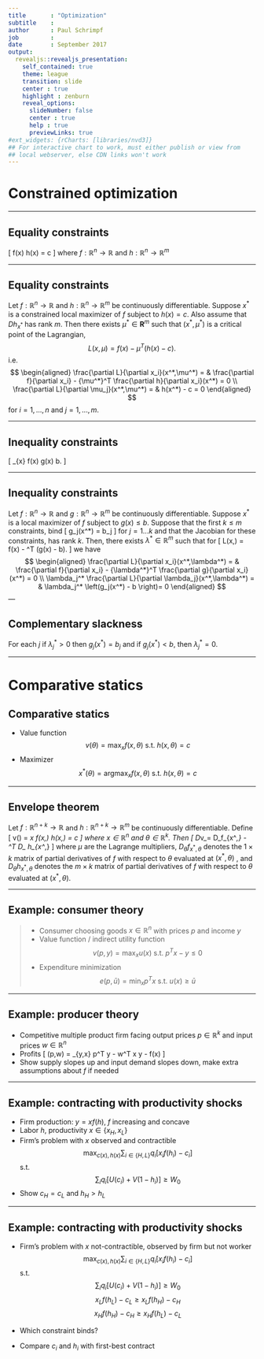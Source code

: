 ```yaml
---
title       : "Optimization"
subtitle    : 
author      : Paul Schrimpf
job         : 
date        : September 2017
output:
  revealjs::revealjs_presentation:
    self_contained: true
    theme: league
    transition: slide
    center : true
    highlight : zenburn
    reveal_options:    
      slideNumber: false
      center : true
      help : true
      previewLinks: true    
#ext_widgets: {rCharts: [libraries/nvd3]}
## For interactive chart to work, must either publish or view from
## local webserver, else CDN links won't work 
--- 
```


#  Constrained optimization

---

## Equality constraints

\[ \max f(x) \text{ s.t. } h(x) = c \]
where $f: \mathbb{R}^n \to \mathbb{R}$ and $h: \mathbb{R}^n \to \mathbb{R}^m$

---

## Equality constraints
    
Let $f:\mathbb{R}^n \to \mathbb{R}$ and $h: \mathbb{R}^n \to
\mathbb{R}^m$ be continuously differentiable. Suppose $x^*$ is a constrained
local maximizer of $f$ subject to $h(x) = c$. Also assume that
$Dh_{x^*}$ has rank $m$. Then there exists $\mu^* \in \mathbf{R}^m$ such
that $(x^*, \mu^*)$ is a critical point of the Lagrangian,
    $$
    L(x,\mu) = f(x) - \mu^T (h(x) - c). 
    $$
i.e.
$$  
\begin{aligned}
\frac{\partial L}{\partial x_i}(x^*,\mu^*) = & \frac{\partial
f}{\partial x_i} - {\mu^*}^T \frac{\partial h}{\partial
  x_i}(x^*) = 0 \\
 \frac{\partial L}{\partial \mu_j}(x^*,\mu^*) = & h(x^*) -
   c = 0
\end{aligned}
 $$
for $i = 1, ..., n$ and $j=1,...,m$.

---

## Inequality constraints

\[ \max_{x} f(x) \text{ s.t. } g(x) \leq b. \]

---

## Inequality constraints

Let $f:\mathbb{R}^n \to \mathbb{R}$ and $g: \mathbb{R}^n \to \mathbb{R}^m$ be continuously
differentiable. Suppose $x^*$ is a local maximizer of $f$ subject to 
$g(x) \leq b$. Suppose that the first $k \leq m$ constraints, bind
\[ g_j(x^*) = b_j \]
for $j = 1 ... k$ and that the Jacobian for these constraints, 
has rank $k$. Then, there exists
$\lambda^* \in \mathbb{R}^m$ such that for
\[ L(x,\lambda) = f(x) - \lambda^T (g(x) - b). \]
we have
$$
\begin{aligned}
\frac{\partial L}{\partial x_i}(x^*,\lambda^*) = & \frac{\partial
f}{\partial x_i} - {\lambda^*}^T \frac{\partial g}{\partial
x_i}(x^*) = 0 \\
\lambda_j^* \frac{\partial L}{\partial \lambda_j}(x^*,\lambda^*) =
    & \lambda_j^* \left(g_j(x^*) - b \right)= 0 
\end{aligned}
$$
---

## Complementary slackness

For each $j$ if $\lambda_j^* > 0$ then $g_j(x^*) = b_j$ and if
  $g_j(x^*) < b$, then $\lambda_j^*=0$.

---

# Comparative statics

## Comparative statics

- Value function 
$$ 
v(\theta) = \max_x f(x,\theta) \text{ s.t. } h(x,\theta) = c 
$$
- Maximizer
$$  
x^*(\theta) = \mathrm{arg}\max_x f(x,\theta) \text{ s.t. } h(x,\theta) = c
$$

---

## Envelope theorem

Let $f:\mathbb{R}^{n+k} \to \mathbb{R}$ and $h: \mathbb{R}^{n+k} \to
\mathbb{R}^m$ be continuously differentiable. Define
\[ v(\theta) = \max_x f(x,\theta) \text{ s.t. } h(x,\theta) = c \]
where $x \in \mathbb{R}^n$ and $\theta \in \mathbb{R}^k$. Then
\[ D_\theta v_\theta = D_\theta f_{x^*,\theta} - \mu^T D_\theta
h_{x^*,\theta} \] 
where $\mu$ are the Lagrange multipliers, $D_\theta f_{x^*,\theta}$
denotes the $1 \times k$ matrix of partial derivatives of $f$ with
respect to $\theta$ evaluated at $(x^*,\theta)$ , and $D_\theta
h_{x^*,\theta}$ denotes the $m \times k$ matrix of partial derivatives
of $f$ with respect to $\theta$ evaluated at $(x^*,\theta)$.

---

## Example: consumer theory

> - Consumer choosing goods $x \in \mathbb{R}^n$ with prices $p$ and income $y$
> - Value function / indirect utility function
$$ v(p,y) = \max_x u(x) \text{ s.t. } p^T x - y \leq 0 $$
> - Expenditure minimization
$$ e(p,\bar{u}) = \min_x p^T x \text{ s.t. } u(x) \geq \bar{u} $$

--- 

## Example: producer theory

- Competitive multiple product firm facing output prices $p
  \in \mathbb{R}^k$ and input
  prices $w \in \mathbb{R}^n$
- Profits
  \[ \pi(p,w) = \max_{y,x} p^T y - w^T x \text{ s.t. } y - f(x) \leq
  0 \]
- Show supply slopes up and input demand slopes down, make extra
  assumptions about $f$ if needed
  
---

## Example: contracting with productivity shocks

- Firm production: $y = x f(h)$, $f$ increasing and concave
- Labor $h$, productivity $x \in \{x_H, x_L\}$
- Firm's problem with $x$ observed and contractible
$$ \max_{c(x), h(x)} \sum_{i \in \{H,L\}} q_i [x_i f(h_i)-c_i] $$
s.t. 
$$ \sum_i q_i[U(c_i) + V(1-h_i)] \geq W_0 $$
- Show $c_H = c_L$ and $h_H > h_L$

---

## Example: contracting with productivity shocks

- Firm's problem with $x$ not-contractible, observed by firm but not worker
$$ \max_{c(x), h(x)} \sum_{i \in \{H,L\}} q_i [x_i f(h_i)-c_i] $$
s.t. 
$$ \sum_i q_i[U(c_i) + V(1-h_i)] \geq W_0 $$
$$ x_L f(h_L) - c_L \geq x_L f(h_H) - c_H $$
$$ x_H f(h_H) - c_H \geq x_H f(h_L) - c_L $$

- Which constraint binds?
- Compare $c_i$ and $h_i$ with first-best contract

